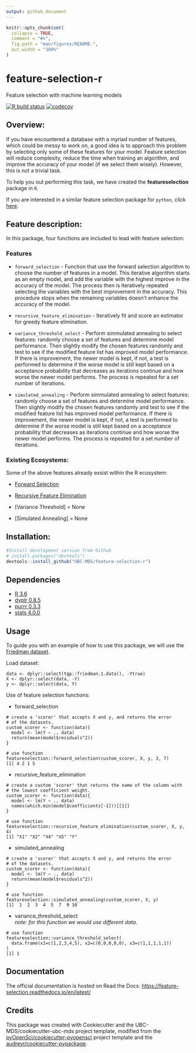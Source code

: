 ```yaml
---
output: github_document
---
```


<!-- README.md is generated from README.Rmd. Please edit that file -->

```r
knitr::opts_chunk$set(
  collapse = TRUE,
  comment = "#>",
  fig.path = "man/figures/README-",
  out.width = "100%"
)
```

# feature-selection-r
Feature selection with machine learning models

<!-- badges: start -->
[![R build status](https://github.com/UBC-MDS/feature-selection-r/workflows/R-CMD-check/badge.svg)](https://github.com/UBC-MDS/feature-selection-r/actions)
[![codecov](https://codecov.io/gh/UBC-MDS/feature-selection-r/branch/master/graph/badge.svg)](https://codecov.io/gh/UBC-MDS/feature-selection-r)
<!-- badges: end -->

## Overview:
If you have encountered a database with a myriad number of features, which could be messy to work on, a good idea is to approach this problem by selecting only some of these features for your model. Feature selection will reduce complexity, reduce the time when training an algorithm, and improve the accuracy of your model (if we select them wisely). However, this is not a trivial task. 

To help you out performing this task, we have created the **featureselection** package in `R`.

If you are interested in a similar feature selection package for `python`, click [here](https://github.com/UBC-MDS/feature-selection-python).

## Feature description:
In this package, four functions are included to lead with feature selection:

### Features

* `forward_selection` - Function that use the forward selection algorithm to choose the number of features in a model. This iterative algorithm starts as an empty model, and add the variable with the highest improve in the accuracy of the model. The process then is iteratively repeated selecting the variables with the best improvement in the accuracy. This procedure stops when the remaining variables doesn't enhance the accuracy of the model.  

* `recursive_feature_elimination` - Iteratively fit and score an estimator for greedy feature elimination.

* `variance_threshold_select` - Perform simmulated annealing to select features: randomly choose a set of features and determine model performance. Then slightly modify the chosen features randomly and test to see if the modified feature list has improved model performance. If there is improvement, the newer model is kept, if not, a test is performed to determine if the worse model is still kept based on a acceptance probability that decreases as iterations continue and how worse the newer model performs. The process is repeated for a set number of iterations.

* `simulated_annealing` - Perform simmulated annealing to select features: randomly choose a set of features and determine model performance. Then slightly modify the chosen features randomly and test to see if the modified feature list has improved model performance. If there is improvement, the newer model is kept, if not, a test is performed to determine if the worse model is still kept based on a acceptance probability that decreases as iterations continue and how worse the newer model performs. The process is repeated for a set number of iterations.

### Existing Ecosystems:
Some of the above features already exsist within the R ecosystem:

- [Forward Selection](https://www.rdocumentation.org/packages/MXM/versions/0.9.4/topics/Forward%20selection)

- [Recursive Feature Elimination](https://www.rdocumentation.org/packages/caret/versions/6.0-85/topics/rfe)

- [Variance Threshold] = None

- [Simulated Annealing] = None

## Installation:

``` r
#Install development version from Github
# install.packages("devtools")
devtools::install_github("UBC-MDS/feature-selection-r")
```

## Dependencies

- [R 3.6](https://www.r-project.org/)
- [dyplr 0.8.5](https://dplyr.tidyverse.org/)
- [purrr 0.3.3](https://purrr.tidyverse.org/)
- [stats 4.0.0](https://stat.ethz.ch/R-manual/R-devel/library/stats/html/00Index.html)

## Usage

To guide you with an example of how to use this package, we will use the [Friedman dataset](https://www.rdocumentation.org/packages/tgp/versions/2.4-14/topics/friedman.1.data).

Load dataset:
```
data <- dplyr::select(tgp::friedman.1.data(), -Ytrue)
X <- dplyr::select(data, -Y)
y <- dplyr::select(data, Y)
```

Use of feature selection functions:

- forward_selection
```
# create a 'scorer' that accepts X and y, and returns the error
# of the datasets.
custom_scorer <- function(data){
  model <- lm(Y ~ ., data)
  return(mean(model$residuals^2))
}

# use function
featureselection::forward_selection(custom_scorer, X, y, 3, 7)
[1] 4 2 1 5
```

- recursive_feature_elimination
```
# create a custom 'scorer' that returns the name of the column with
# the lowest coefficient weight.
custom_scorer <- function(data){
  model <- lm(Y ~ ., data)
  names(which.min(model$coefficients[-1]))[[1]]
}

# use function
featureselection::recursive_feature_elimination(custom_scorer, X, y, 4)
[1] "X1" "X2" "X4" "X5" "Y"
```

- simulated_annealing
```
# create a 'scorer' that accepts X and y, and returns the error
# of the datasets.
custom_scorer <- function(data){
  model <- lm(Y ~ ., data)
  return(mean(model$residuals^2))
}

# use function
featureselection::simulated_annealing(custom_scorer, X, y)
[1]  1  2  3  4  5  7  9 10
```

- variance_threshold_select  
*note: for this function we would use different data.*
```
# use function
featureselection::variance_threshold_select(
  data.frame(x1=c(1,2,3,4,5), x2=c(0,0,0,0,0), x3=c(1,1,1,1,1))
)
[1] 1
```

## Documentation
The official documentation is hosted on Read the Docs: <https://feature-selection.readthedocs.io/en/latest/>

## Credits
This package was created with Cookiecutter and the UBC-MDS/cookiecutter-ubc-mds project template, modified from the [pyOpenSci/cookiecutter-pyopensci](https://github.com/pyOpenSci/cookiecutter-pyopensci) project template and the [audreyr/cookiecutter-pypackage](https://github.com/audreyr/cookiecutter-pypackage).
